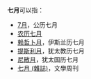 '''七月'''可以指：
*[[7月|7月]]，公历七月
*[[农历七月|农历七月]]
*[[赖哲卜月|赖哲卜月]]，伊斯兰历七月
*[[提斯利月|提斯利月]]，犹太教历七月
*[[尼散月|尼散月]]，犹太国历七月
*[[七月_(雜誌)|七月 (雜誌)]]，文學周刊

{{disambig|月07|Cat=時間消歧義}}